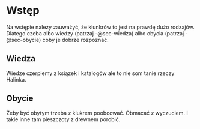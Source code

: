 # Wstęp

Na wstępie należy zauważyć, że klunkrów to jest na prawdę dużo rodzajów. Dlatego czeba albo wiedzy (patrzaj -@sec-wiedza) albo obycia (patrzaj -@sec-obycie) coby je dobrze rozpoznać.

## Wiedza {#sec-wiedza}

Wiedze czerpiemy z ksiązek i katalogów ale to nie som tanie rzeczy Halinka.

## Obycie {#sec-obycie}

Żeby być obytym trzeba z klukrem poobcować. Obmacać z wyczuciem. I takie inne tam pieszczoty z drewnem porobić.
